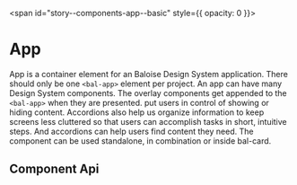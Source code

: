 
<span id="story--components-app--basic" style={{ opacity: 0 }}></span>

# App

App is a container element for an Baloise Design System application. There should
only be one `<bal-app>` element per project. An app can have many Design System
components. The overlay components get appended to the `<bal-app>` when they are
presented. put users in control of showing or hiding content. Accordions also
help us organize information to keep screens less cluttered so that users can
accomplish tasks in short, intuitive steps. And accordions can help users find
content they need. The component can be used standalone, in combination or
inside bal-card.

<Canvas>
  <Story id="components-app--basic" />
</Canvas>

## Component Api

<Description markdown={readme} />

<br />


<Description markdown={testing} />


<Description markdown={github} />
